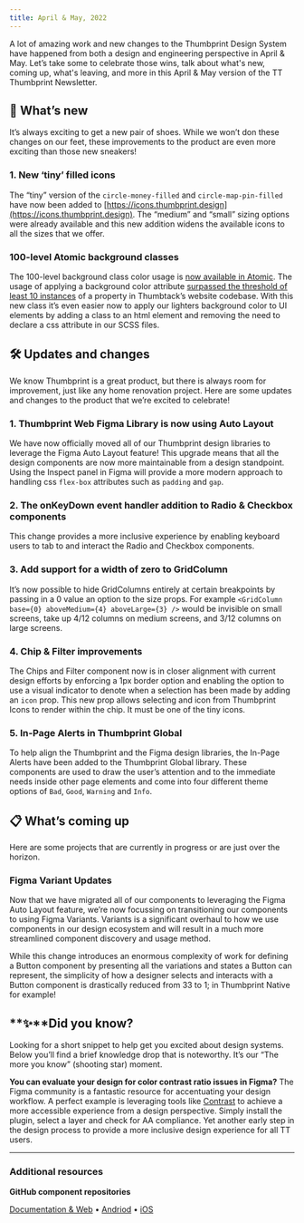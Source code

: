 ```yaml
---
title: April & May, 2022
---
```


A lot of amazing work and new changes to the Thumbprint Design System have happened from both a design and engineering perspective in April & May. Let’s take some to celebrate those wins, talk about what's new, coming up, what's leaving, and more in this April & May version of the TT Thumbprint Newsletter.

## 🎉 What’s new

It’s always exciting to get a new pair of shoes. While we won’t don these changes on our feet, these improvements to the product are even more exciting than those new sneakers!

### 1. New ‘tiny’ filled icons

The “tiny” version of the `circle-money-filled` and `circle-map-pin-filled` have now been added to [https://icons.thumbprint.design](https://icons.thumbprint.design). The “medium” and “small” sizing options were already available and this new addition widens the available icons to all the sizes that we offer.

### 100-level Atomic background classes

The 100-level background class color usage is [now available in Atomic](/atomic/#section-color). The usage of applying a background color attribute [surpassed the threshold of least 10 instances](/atomic/usage/#section-adding-new-atomic-classes) of a property in Thumbtack’s website codebase. With this new class it’s even easier now to apply our lighters background color to UI elements by adding a class to an html element and removing the need to declare a css attribute in our SCSS files.

## 🛠 Updates and changes

We know Thumbprint is a great product, but there is always room for improvement, just like any home renovation project. Here are some updates and changes to the product that we’re excited to celebrate!

### 1. Thumbprint Web Figma Library is now using Auto Layout

We have now officially moved all of our Thumbprint design libraries to leverage the Figma Auto Layout feature! This upgrade means that all the design components are now more maintainable from a design standpoint. Using the Inspect panel in Figma will provide a more modern approach to handling css `flex-box` attributes such as `padding` and `gap`.

### 2. The onKeyDown event handler addition to Radio & Checkbox components

This change provides a more inclusive experience by enabling keyboard users to tab to and interact the Radio and Checkbox components.

### 3. Add support for a width of zero to GridColumn

It’s now possible to hide GridColumns entirely at certain breakpoints by passing in a 0 value an option to the size props. For example `<GridColumn base={0} aboveMedium={4} aboveLarge={3} />` would be invisible on small screens, take up 4/12 columns on medium screens, and 3/12 columns on large screens.

### 4. Chip & Filter improvements

The Chips and Filter component now is in closer alignment with current design efforts by enforcing a 1px border option and enabling the option to use a visual indicator to denote when a selection has been made by adding an `icon` prop. This new prop allows selecting and icon from Thumbprint Icons to render within the chip. It must be one of the tiny icons.

### 5. In-Page Alerts in Thumbprint Global

To help align the Thumbprint and the Figma design libraries, the In-Page Alerts have been added to the Thumbprint Global library. These components are used to draw the user’s attention and to the immediate needs inside other page elements and come into four different theme options of `Bad`, `Good`, `Warning` and `Info`.

## 📋 What’s coming up

Here are some projects that are currently in progress or are just over the horizon.

### Figma Variant Updates

Now that we have migrated all of our components to leveraging the Figma Auto Layout feature, we’re now focussing on transitioning our components to using Figma Variants. Variants is a significant overhaul to how we use components in our design ecosystem and will result in a much more streamlined component discovery and usage method.

While this change introduces an enormous complexity of work for defining a Button component by presenting all the variations and states a Button can represent, the simplicity of how a designer selects and interacts with a Button component is drastically reduced from 33 to 1; in Thumbprint Native for example!

## **✨**Did you know?

Looking for a short snippet to help get you excited about design systems. Below you’ll find a brief knowledge drop that is noteworthy. It’s our “The more you know” (shooting star) moment.

**You can evaluate your design for color contrast ratio issues in Figma?** The Figma community is a fantastic resource for accentuating your design workflow. A perfect example is leveraging tools like [Contrast](https://www.figma.com/community/plugin/748533339900865323/Contrast) to achieve a more accessible experience from a design perspective. Simply install the plugin, select a layer and check for AA compliance. Yet another early step in the design process to provide a more inclusive design experience for all TT users.

---

### Additional resources

**GitHub component repositories**

[Documentation & Web](https://github.com/thumbtack/thumbprint) • [Andriod](https://github.com/thumbtack/thumbprint-android) • [iOS](https://github.com/thumbtack/thumbprint-ios)

